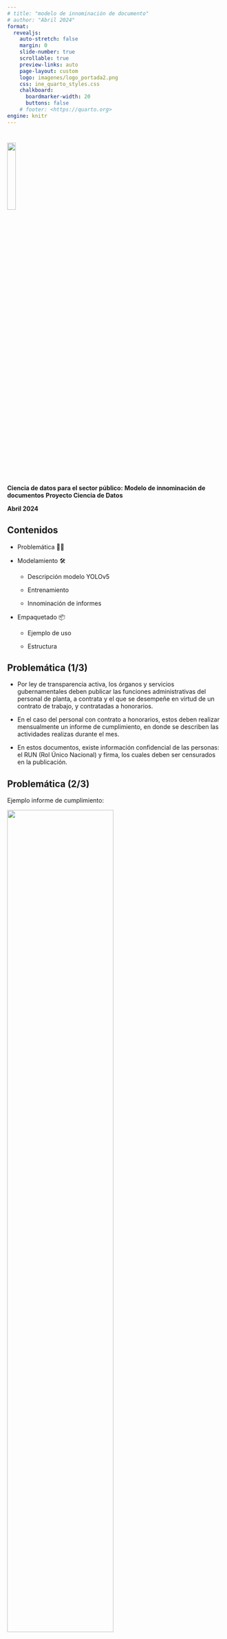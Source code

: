 ```yaml
---
# title: "modelo de innominación de documento"
# author: "Abril 2024"
format:
  revealjs:
    auto-stretch: false
    margin: 0
    slide-number: true
    scrollable: true
    preview-links: auto
    page-layout: custom
    logo: imagenes/logo_portada2.png
    css: ine_quarto_styles.css
    chalkboard: 
      boardmarker-width: 20
      buttons: false
    # footer: <https://quarto.org>
engine: knitr
---
```


#


<!---
# TODO: this does not work
 ![](imagenes/logo_portada2.png){.center style="width: 20%;"}   
--->

[]{.linea-superior} 
[]{.linea-inferior} 

<!---
 <img src="imagenes/logo_portada2.png" style="width: 20%"/>  
--->

<img src="imagenes/logo_portada2.png" width="20%"/>  


[**Ciencia de datos para el sector público:**]{.big-par .center-justified}
[**Modelo de innominación de documentos**]{.big-par .center-justified}
[**Proyecto Ciencia de Datos**]{.medium-par.center-justified}

[**Abril 2024**]{.big-par .center-justified}


## Contenidos  

<!---
Presentacion falseamiento
- estadisticas descriptivas (por bloques)
- descripcion de variables y modelos (+ metricas)
- analisis de resultados de las predicciones (tablas con proporciones para ver supervision final)
 --->

::: {.incremental}

- Problemática 📄🤔

- Modelamiento 🛠️

  - Descripción modelo YOLOv5
  
  - Entrenamiento
  
  - Innominación de informes
  

- Empaquetado 📦

  - Ejemplo de uso

  - Estructura
  


:::


<!---
 ![](imagenes/overview-mode.png){.border} 

--->

## Problemática (1/3)

:::{.incremental }

- Por ley de transparencia activa, los órganos y servicios gubernamentales deben publicar las funciones administrativas del personal de planta, a contrata y el que se desempeñe en virtud de un contrato de trabajo, y contratadas a honorarios.

- En el caso del personal con contrato a honorarios, estos deben realizar mensualmente un informe de cumplimiento, en donde se describen las actividades realizas durante el mes.

- En estos documentos, existe información confidencial de las personas: el RUN (Rol Único Nacional) y firma, los cuales deben ser censurados en la publicación.

:::

## Problemática (2/3) {chalkboard-buttons="true"}

Ejemplo informe de cumplimiento:

[<img src="imagenes/plots/ej_informe1.png" width="70%"/>]{.center} 


## Problemática (3/3)

. . .

:::{.incremental .medium-par}

- Cantidad de informes de cumplimiento de honorarios en el INE:

    |Antes de CENSO| Durante de CENSO*|
    |---|---|
    |256|878|
    
    [* *Cantidad identificada durante febrero*]{.small-par .center}
    
    
    
- Lo cual se transforma en un trabajo manual muy extenso para la unidad de transparencia y atención ciudadana del INE.

:::

<br>

. . . 

[¿Cómo innominamos estos documentos?]{.center} 

. . .

[¡Creación de modelo de deep learning que detecte y censure el RUN y firmas 😃!]{.center} 


## Modelamiento | Descripción modelo YOLOv5

:::{.incremental}

- El modelo YOLOv *You Only Look Once*, es un modelo de detección de objetos proveniente del paquete *Ultralytics*, diseñado con deep learning. 

- El modelo cuenta con 24 capas convolucionales y 2 capas de conexión completa.

- Este modelo pre-entrenado posee diferentes versiones:

    [<img src="imagenes/plots/model_comparison.png" width="70%"/>]{.center}

- Toda la información disponible la pueden encontrar en su repositorio de [github](https://github.com/ultralytics/yolov5)

:::

<br>


## Modelamiento | Entrenamiento (1/2)

Para entrenar el modelo, se siguieron los siguientes pasos:

. . .

:::{.incremental .medium-par}

- **Paso 1**: Procesar informe

  - Transformar el formato de pdf a imagen.
  
  
- **Paso 2**: Etiquetar imágenes

  - Para el etiquetado de imágenes se utilizó la aplicación [*make-sense*](https://github.com/SkalskiP/make-sense?tab=readme-ov-file), la cual podemos utilizar desde nuestro navegador o ejecutarlo en local.
  
    [<img src="imagenes/plots/ejemplo_make_sense.png" width="70%"/>]{.center}
  
:::

<br>


## Modelamiento | Entrenamiento (2/2)

:::{.incremental .medium-par}

- **Paso 2**: Etiquetar imágenes
  - Las ventajas de esta aplicación es que es de libre uso, el formato de etiquetado es compatible con el requerido para entrenar el modelo YOLOv5 y es de fácil uso.

  - Se etiquetaron al rededor de 1000 imágenes. 
  
- **Paso 3**: Setting del modelo*

  - Para el entrenamiento, se utilizan las 20 primeras capas pre-entrenadas, agregando 4 capas convolucionales y 2 capas de conexión completa.
  
  - Se realizaron 70 epoch, lo cual se demoró en ejecutar al rededor de 9 hrs
  
:::

. . .

<br>

[*Para más información de como entrenar modelos YOLOv, visitar el siguiente [link](https://docs.ultralytics.com/es/yolov5/tutorials/train_custom_data/)]{.small-par}


## Modelamiento | Innominación de informes

Una vez entrenado el modelo, la metodología para realizar la innominación sigue el siguiente flujo:

. . .

:::{.incremental .medium-par}

- **Paso 1**: Procesar informe

  - Transformar el formato de pdf a imagen.
  
  
- **Paso 2**: Identificar RUN y firmas

  - Para cada conjunto de imágenes de un informe, se identificaran las firmas y el run.
  
  - Una vez identificada la sección donde están los objetos, se ocultarán las secciones con un rectángulo negro.
  
  - En cada uno de los informes, en total debe existir un run y 2 firmas. En el caso de no cumplir esta condición, se etiquetará el documento como *informe dudoso* y se registrará para que el equipo encargado realice la revisión manual.
  
- **Paso 3**: Transformar el informe a su formato original

  - Realizar unión de imágenes y generar pdf.

:::






## Empaquetado | Ejemplo de uso

Primero, veamos en vivo cómo funciona la aplicación:

< Insertar link a app en intranet INE (requerirá VPN)>

<!-- https://www.portaltransparencia.cl/PortalPdT/directorio-de-organismos-regulados/?org=AH007 -->

::: notes

- Mostrar informes de cumplimiento
- Mostrar aplicación
- Mostrar logs

:::


## Empaquetado | Estructura


[<img src="imagenes/diagrama.png" width="100%"/>]{.center} 


## Empaquetado | Estructura: Flask {.medium-par}


![](imagenes/flask-logo.png){.float-right width=25%  }



- Flask es un _microframework_ para desarrollo web de backend, famoso por ser sencillo, liviano y flexible. Es la base de otros frameworks más complejos como FastAPI.

- Flask funciona como backend de la aplicación, comunicándose con el frontend y manejando
las lógicas de la aplicación: subida y extracción de informes, manejo de errores y éxitos,
gestión de requests del cliente.

- Una vez extraidos los informes, ocurren dos cosas: se da inicio a la _task_ que se encarga
de anonimizar los informes y se le da fin al request, idealmente, con un mensaje de éxito.

- La _task_ es manejada por Celery y Redis


## Empaquetado | Estructura: Celery + Redis {.medium-par}

![](imagenes/celery.png){.float-right width=20%  }
![](imagenes/plus.png){.big-margin .float-right width=10%   }

![](imagenes/logo-redis.png){.float-right width=25%  }

::: incremental
- Celery es una cola de _tasks_ asíncrona y distribuida.

- Redis funciona como _broker_ y _backend_ de Celery, funcionando como data store _in-memory_.

- Una vez comienza la _task_, la conexión con el cliente se corta y Celery se encarga de ejecutarla:
  - Obtiene las predicciones para cada informe.
  - Guarda los resultados en MinIO.
  - Envía un mail de notificación con link de descarga.



- En este contexto, Redis como _broker_ se encarga de la comunicación entre Flask y Celery y como _backend_ se encarga de guardar los resultados y el estado actual de la tarea.


::: {.fragment}
::: {.callout-note appearance="simple" }
En este caso utilizamos un solo trabajador a la vez, por lo que no estamos 
utilizando todas las capacidades de Celery.
:::
:::
:::





## Empaquetado | Estructura: MinIO {.medium-par}

![](imagenes/minio-logo-4.png){.float-right width=30%  }

::: incremental
- MinIO actúa como capa de almacenamiento, por lo que aloja los archivos .zip que contienen
los informes anonimizados.
- Además, nos permite compartir un link de descarga que expira luego de un tiempo fijado por
nosotros.

:::

## Conclusiones {.medium-par}

::: incremental

- Aprovechando los avances en visión de computadores y la capacidad de _fine-tuning_ de estos
modelos, pudimos entrenar uno que realiza esta tarea específica con alta precisión.

- Utilizando una arquitectura sencilla fue posible empaquetar el modelo, facilitando su
ejecución a los usuarios finales.

- Considerando que es un problema que podrían tener otras instituciones, el modelo tiene
potencial de ser escalado.

- Actualmente, se pueden encontrar los informes innominados en el portal de transparencia [link](https://inechile.sharepoint.com/sites/Informesdecumplimiento/Documentos%20compartidos/Forms/AllItems.aspx?id=%2Fsites%2FInformesdecumplimiento%2FDocumentos%20compartidos%2FInformes%20de%20Cumplimiento&p=true&ga=1&LOF=1):

  [[<img src="imagenes/plots/portal_transparencia.png" width="60%"/>]{.center}](https://www.portaltransparencia.cl/PortalPdT/directorio-de-organismos-regulados/?org=AH007)


:::

#

[<img src="imagenes/logo_portada2.png" width="20%"/>]{.center}


[**Ciencia de datos para el sector público:**]{.big-par .center-justified}
[**Modelo de innominación de documentos**]{.big-par .center-justified}
[**Proyecto Ciencia de Datos**]{.medium-par.center-justified}

[**Abril 2024**]{.big-par .center-justified}



[]{.linea-superior} 
[]{.linea-inferior} 




